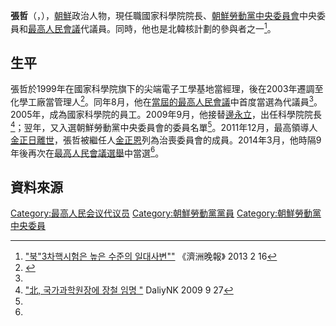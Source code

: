 {{noteTA
|G1=Country
|1=zh:北朝鮮; zh-cn:朝鲜; zh-tw:北韓; zh-hk:北韓; zh-sg:朝鲜;
}}

'''張哲'''（{{lang-ko|장철}}，{{bd|1955年||||}}），[[朝鮮民主主義人民共和國|朝鮮]]政治人物，現任職國家科學院院長、[[朝鮮勞動黨中央委員會|朝鮮勞動黨中央委員會]]中央委員和[[最高人民會議|最高人民會議]]代議員。同時，他也是北韓核計劃的參與者之一<ref>[http://m.jajuminbo.net/a.html?uid=11931 "북"3차핵시험은 높은 수준의 일대사변""] {{Wayback|url=http://m.jajuminbo.net/a.html?uid=11931 |date=20140407073256 }} 《濟洲晚報》 2013 2 16</ref>。

==生平==
張哲於1999年在國家科學院旗下的尖端電子工學基地當經理，後在2003年遷調至化學工廠當管理人<ref name="unikorea">{{Cite web |url=http://nkinfo.unikorea.go.kr/nkp/theme/viewPeople.do?pageIndex=7&nkpmno=10984&nkPrsnKornm=&fromYear=&fromMonth=&toYear=&toMonth=&nkPrsnBirthGnacd=&nkPrsnSchulNm=&nkPrsnCareerCn=%EC%B5%9C%EA%B3%A0%EC%9D%B8%EB%AF%BC%ED%9A%8C%EC%9D%98+%EC%A0%9C13%EA%B8%B0+%EB%8C%80%EC%9D%98%EC%9B%90&nkOrgNm= |title=장철 |access-date=2014-04-04 |archive-date=2014-04-07 |archive-url=https://web.archive.org/web/20140407080300/http://nkinfo.unikorea.go.kr/nkp/theme/viewPeople.do?pageIndex=7&nkpmno=10984&nkPrsnKornm=&fromYear=&fromMonth=&toYear=&toMonth=&nkPrsnBirthGnacd=&nkPrsnSchulNm=&nkPrsnCareerCn=%EC%B5%9C%EA%B3%A0%EC%9D%B8%EB%AF%BC%ED%9A%8C%EC%9D%98+%EC%A0%9C13%EA%B8%B0+%EB%8C%80%EC%9D%98%EC%9B%90&nkOrgNm= |dead-url=no }}</ref>。同年8月，他在[[2003年朝鮮民主主義人民共和國最高人民會議選舉|當屆的最高人民會議]]中首度當選為代議員<ref name="unikorea"/>。2005年，成為國家科學院的員工。2009年9月，他接替[[邊永立|邊永立]]，出任科學院院長<ref>[http://www.dailynk.com/korean/read.php?cataId=nk09000&num=76856 "北, 국가과학원장에 장철 임명 "] {{Wayback|url=http://www.dailynk.com/korean/read.php?cataId=nk09000&num=76856 |date=20170116171157 }} DaliyNK 2009 9 27</ref>；翌年，又入選朝鮮勞動黨中央委員會的委員名單<ref name="unikorea"/>。2011年12月，最高領導人[[金正日之死|金正日離世]]，張哲被繼任人[[金正恩|金正恩]]列為治喪委員會的成員。2014年3月，他時隔9年後再次在[[2003年朝鮮民主主義人民共和國最高人民會議選舉|最高人民會議選舉]]中當選<ref name="unikorea"/>。

==資料來源==
{{reflist}}

[[Category:最高人民会议代议员|Category:最高人民会议代议员]]
[[Category:朝鮮勞動黨黨員|Category:朝鮮勞動黨黨員]]
[[Category:朝鮮勞動黨中央委員|Category:朝鮮勞動黨中央委員]]